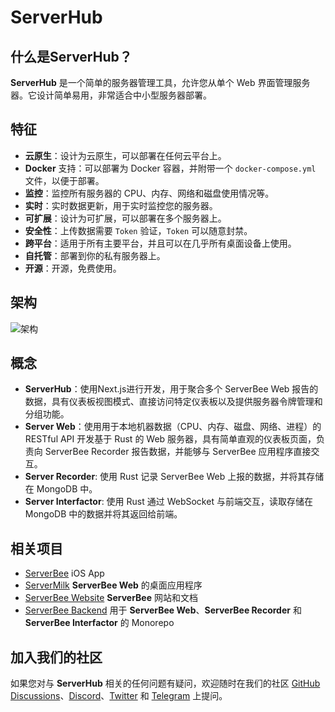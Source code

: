 
# ServerHub

## 什么是ServerHub？
**ServerHub** 是一个简单的服务器管理工具，允许您从单个 Web 界面管理服务器。它设计简单易用，非常适合中小型服务器部署。

## 特征
- **云原生**：设计为云原生，可以部署在任何云平台上。
- **Docker** 支持：可以部署为 Docker 容器，并附带一个 `docker-compose.yml` 文件，以便于部署。
- **监控**：监控所有服务器的 CPU、内存、网络和磁盘使用情况等。
- **实时**：实时数据更新，用于实时监控您的服务器。
- **可扩展**：设计为可扩展，可以部署在多个服务器上。
- **安全性**：上传数据需要 `Token` 验证，`Token` 可以随意封禁。
- **跨平台**：适用于所有主要平台，并且可以在几乎所有桌面设备上使用。
- **自托管**：部署到你的私有服务器上。
- **开源**：开源，免费使用。

## 架构
<Image src="/architecture.png" alt="架构" width={1000} height={1000} />

## 概念
- **ServerHub**：使用Next.js进行开发，用于聚合多个 ServerBee Web 报告的数据，具有仪表板视图模式、直接访问特定仪表板以及提供服务器令牌管理和分组功能。
- **Server Web**：使用用于本地机器数据（CPU、内存、磁盘、网络、进程）的 RESTful API 开发基于 Rust 的 Web 服务器，具有简单直观的仪表板页面，负责向 ServerBee Recorder 报告数据，并能够与 ServerBee 应用程序直接交互。
- **Server Recorder**: 使用 Rust 记录 ServerBee Web 上报的数据，并将其存储在 MongoDB 中。
- **Server Interfactor**: 使用 Rust 通过 WebSocket 与前端交互，读取存储在 MongoDB 中的数据并将其返回给前端。

## 相关项目
- [ServerBee](https://apps.apple.com/us/app/serverbee/id6443553714) iOS App
- [ServerMilk](https://github.com/ZingerLittleBee/ServerMilk) **ServerBee Web** 的桌面应用程序
- [ServerBee Website](https://github.com/ZingerLittleBee/serverbee-website) **ServerBee** 网站和文档
- [ServerBee Backend](https://github.com/ZingerLittleBee/server_bee-backend) 用于 **ServerBee Web**、**ServerBee Recorder** 和 **ServerBee Interfactor** 的 Monorepo

## 加入我们的社区
如果您对与 **ServerHub** 相关的任何问题有疑问，欢迎随时在我们的社区 [GitHub Discussions](https://github.com/ZingerLittleBee/server_bee-backend/discussions)、[Discord](https://discord.gg/AM3rC32CC8)、[Twitter](https://twitter.com/zinger_bee) 和 [Telegram](https://t.me/serverbee) 上提问。

